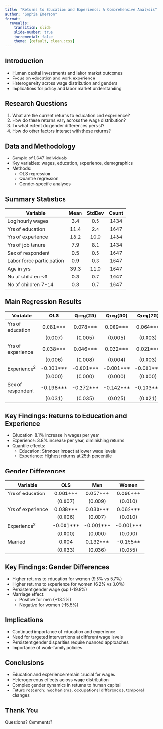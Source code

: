 ```yaml
---
title: "Returns to Education and Experience: A Comprehensive Analysis"
author: "Sophia Emerson"
format: 
  revealjs:
    transition: slide
    slide-number: true
    incremental: false 
    theme: [default, clean.scss]
---
```


## Introduction

- Human capital investments and labor market outcomes
- Focus on education and work experience
- Heterogeneity across wage distribution and genders
- Implications for policy and labor market understanding

## Research Questions

1. What are the current returns to education and experience?
2. How do these returns vary across the wage distribution?
3. To what extent do gender differences persist?
4. How do other factors interact with these returns?

## Data and Methodology

- Sample of 1,647 individuals
- Key variables: wages, education, experience, demographics
- Methods:
  - OLS regression
  - Quantile regression
  - Gender-specific analyses

## Summary Statistics


| Variable                  | Mean | StdDev | Count |
|---------------------------|:----:|:------:|:-----:|
| Log hourly wages          | 3.4  |  0.5   | 1434  |
| Yrs of education          | 11.4 |  2.4   | 1647  |
| Yrs of experience         | 13.2 |  10.0  | 1434  |
| Yrs of job tenure         | 7.9  |  8.1   | 1434  |
| Sex of respondent         | 0.5  |  0.5   | 1647  |
| Labor force participation | 0.9  |  0.3   | 1647  |
| Age in yrs                | 39.3 |  11.0  | 1647  |
| No of children <6         | 0.3  |  0.7   | 1647  |
| No of children 7-14       | 0.3  |  0.7   | 1647  |


## Main Regression Results


| Variable           |    OLS    | Qreg(25) | Qreg(50) | Qreg(75) |
|--------------------|:---------:|:--------:|:--------:|:--------:|
| Yrs of education   | 0.081***  | 0.078*** | 0.069*** | 0.064*** |
|                    |  (0.007)  |  (0.005) |  (0.005) |  (0.003) |
| Yrs of experience  | 0.038***  | 0.046*** | 0.022*** | 0.021*** |
|                    |  (0.006)  |  (0.008) |  (0.004) |  (0.003) |
| Experience^2^      | -0.001*** |-0.001*** |-0.001*** |-0.001*** |
|                    |  (0.000)  |  (0.000) |  (0.000) |  (0.000) |
| Sex of respondent  | -0.198*** |-0.272*** |-0.142*** |-0.133*** |
|                    |  (0.031)  |  (0.035) |  (0.025) |  (0.021) |


## Key Findings: Returns to Education and Experience

- Education: 8.1% increase in wages per year
- Experience: 3.8% increase per year, diminishing returns
- Quantile effects:
  - Education: Stronger impact at lower wage levels
  - Experience: Highest returns at 25th percentile

## Gender Differences


| Variable          |    OLS    |    Men    |   Women   |
|-------------------|:---------:|:---------:|:---------:|
| Yrs of education  | 0.081***  | 0.057***  | 0.098***  |
|                   |  (0.007)  |  (0.009)  |  (0.010)  |
| Yrs of experience | 0.038***  | 0.030***  | 0.062***  |
|                   |  (0.006)  |  (0.007)  |  (0.010)  |
| Experience^2^     | -0.001*** | -0.001*** | -0.001*** |
|                   |  (0.000)  |  (0.000)  |  (0.000)  |
| Married           |   0.004   | 0.132***  | -0.155**  |
|                   |  (0.033)  |  (0.036)  |  (0.055)  |


## Key Findings: Gender Differences

- Higher returns to education for women (9.8% vs 5.7%)
- Higher returns to experience for women (6.2% vs 3.0%)
- Persistent gender wage gap (-19.8%)
- Marriage effect: 
  - Positive for men (+13.2%)
  - Negative for women (-15.5%)

## Implications

- Continued importance of education and experience
- Need for targeted interventions at different wage levels
- Persistent gender disparities require nuanced approaches
- Importance of work-family policies

## Conclusions

- Education and experience remain crucial for wages
- Heterogeneous effects across wage distribution
- Complex gender dynamics in returns to human capital
- Future research: mechanisms, occupational differences, temporal changes

## Thank You

Questions? Comments?